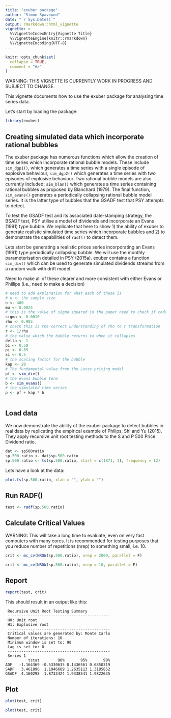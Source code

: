 ```yaml
---
title: "exuber package"
author: "Simon Spavound"
date: "`r Sys.Date()`"
output: rmarkdown::html_vignette
vignette: >
  %\VignetteIndexEntry{Vignette Title}
  %\VignetteEngine{knitr::rmarkdown}
  %\VignetteEncoding{UTF-8}
---
```


```r
knitr::opts_chunk$set(
  collapse = TRUE,
  comment = "#>"
)
```

WARNING: THIS VIGNETTE IS CURRENTLY WORK IN PROGRESS AND SUBJECT TO CHANGE.

This vignette documents how to use the exuber package for analysing time series data.

Let's start by loading the package:

```r
library(exuber)
```

## Creating simulated data which incorporate rational bubbles

The exuber package has numerous functions which allow the creation of time series which incorporate rational bubble models. These include `sim_dgp1()`, which generates a time series with a single episode of explosive behaviour, `sim_dgp2()` which generates a time series with two episodes of explosive behaviour. Two rational bubble models are also currently included; `sim_blan()` which generates a time series containing rational bubbles as proposed by Blanchard (1979). The final function, `sim_evans()` generates a periodically collapsing rational bubble model series. It is the latter type of bubbles that the GSADF test that PSY attempts to detect.

To test the GSADF test and its associated date-stamping strategy, the BSADF test, PSY utilise a model of dividends and incorporate an Evans (1991) type bubble. We replicate that here to show 1) the ability of exuber to generate realistic simulated time series which incorporate bubbles and 2) to demonstrate the capabilities of `radf()` to detect them.

Lets start be generating a realistic prices series incorporating an Evans (1991) type periodically collapsing bubble. We will use the monthly parameterisation detailed in PSY (2015a). exuber contains a function `sim_div()` which can be used to generate simulated dividends streams from a random walk with drift model.

Need to make all of these clearer and more consistent with either Evans or Phillips (i.e., need to make a decision)

```r
# need to add explanation for what each of these is
# n <- the sample size
n <- 400
mu <- 0.0024
# this is the value of sigma squared in the paper need to check if code takes sigma (i.e. do i need to take sqroot)
sigma <- 0.0010
rho <- 0.985
# check this is the correct understanding of rho to r transformation
r <- 1/rho
# the value which the bubble returns to when it collapses
delta <- 1
b1 <- 0.50
pi <- 0.85
xi <- 0.5
# the scaling factor for the bubble
kap <- 20
# The fundamental value from the Lucas pricing model
pf <- sim_div()
# the evans bubble term
b <- sim_evans()
# the simulated time series
p <- pf + kap * b
  
```

## Load data

We now demonstrate the ability of the exuber package to detect bubbles in real data by replicating the empirical example of Philips, Shi and Yu (2015). They apply recursive unit root testing methods to the S and P 500 Price Dividend ratio.

<!-- this will need a lot of modification once I have worked out how to correctly attach the data file --> 

```r
dat <- sp500ratio
sp.500.ratio <- dat$sp.500.ratio
sp.500.ratio <- ts(sp.500.ratio, start = c(1871, 1), frequency = 12)
```

Lets have a look at the data:

<!-- need to read up how to correctly format these graphs -->

```r
plot.ts(sp.500.ratio, xlab = "", ylab = "")
```

## Run RADF()

```r
test <- radf(sp.500.ratio)
```

## Calculate Critical Values

WARNING: This will take a long time to evaluate, even on very fast computers with many cores. It is recommended for testing purposes that you reduce number of repetitions (nrep) to something small, i.e. 10.

```r
crit <- mc_cv(NROW(sp.500.ratio), nrep = 2000, parallel = F)
```

```r
crit <- mc_cv(NROW(sp.500.ratio), nrep = 10, parallel = F)
```

## Report

```r
report(test, crit)
```

This should result in an output like this:

```
 Recursive Unit Root Testing Summary 
 --------------------------------------------- 
 H0: Unit root  
 H1: Explosive root 
 ---------------------------------------------
 Critical values are generated by: Monte Carlo 
 Number of iterations: 10 
 Minimum window is set to: 90 
 Lag is set to: 0 
 ---------------------------------------------
 Series 1 
          tstat        90%       95%       99%
ADF   -1.164369 -0.5330635 0.1436561 0.6850319
SADF   3.461896  1.1946689 1.2635113 1.3185852
GSADF  4.160298  1.8733424 1.9338541 1.9822635
```

## Plot

<!-- see issue tracker cannot modify x labels -->

```r
plot(test, crit)
```

```r
plot(test, crit)
```
